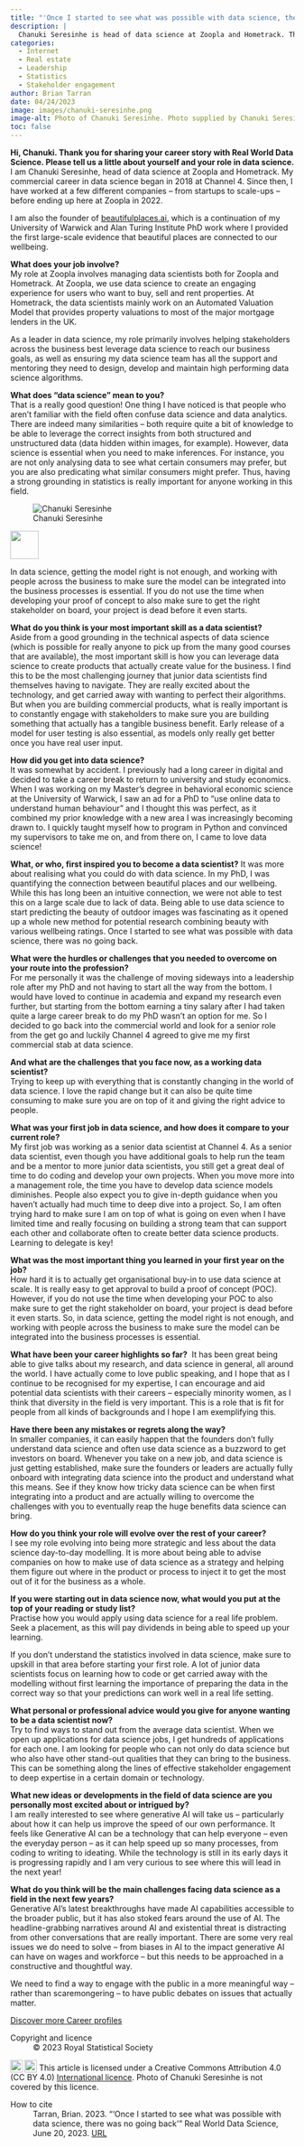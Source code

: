 ```yaml
---
title: "'Once I started to see what was possible with data science, there was no going back'"
description: |
  Chanuki Seresinhe is head of data science at Zoopla and Hometrack. This is her career story so far -- from researching beautiful places to helping web users buy, sell and rent property spaces.   
categories:
  - Internet
  - Real estate
  - Leadership
  - Statistics
  - Stakeholder engagement
author: Brian Tarran
date: 04/24/2023
image: images/chanuki-seresinhe.png
image-alt: Photo of Chanuki Seresinhe. Photo supplied by Chanuki Seresinhe, used with permission.
toc: false
---
```

**Hi, Chanuki. Thank you for sharing your career story with Real World Data Science. Please tell us a little about yourself and your role in data science.**\
I am Chanuki Seresinhe, head of data science at Zoopla and Hometrack. My commercial career in data science began in 2018 at Channel 4. Since then, I have worked at a few different companies -- from startups to scale-ups -- before ending up here at Zoopla in 2022.

I am also the founder of [beautifulplaces.ai](https://www.beautifulplaces.ai/), which is a continuation of my University of Warwick and Alan Turing Institute PhD work where I provided the first large-scale evidence that beautiful places are connected to our wellbeing. 

**What does your job involve?**\
My role at Zoopla involves managing data scientists both for Zoopla and Hometrack. At Zoopla, we use data science to create an engaging experience for users who want to buy, sell and rent properties. At Hometrack, the data scientists mainly work on an Automated Valuation Model that provides property valuations to most of the major mortgage lenders in the UK. 

As a leader in data science, my role primarily involves helping stakeholders across the business best leverage data science to reach our business goals, as well as ensuring my data science team has all the support and mentoring they need to design, develop and maintain high performing data science algorithms.

**What does “data science” mean to you?**\
That is a really good question! One thing I have noticed is that people who aren’t familiar with the field often confuse data science and data analytics. There are indeed many similarities -- both require quite a bit of knowledge to be able to leverage the correct insights from both structured and unstructured data (data hidden within images, for example). However, data science is essential when you need to make inferences. For instance, you are not only analysing data to see what certain consumers may prefer, but you are also predicating what similar consumers might prefer. Thus, having a strong grounding in statistics is really important for anyone working in this field.

::: {.pullquote-container}
::: grid
::: {.g-col-12 .g-col-lg-4}
![Chanuki Seresinhe](images/chanuki-seresinhe.png){fig-alt="Portrait photo of  Chanuki Seresinhe" fig-align="left"}
::: 
::: {.g-col-12 .g-col-lg-8 .pullquote-grid .pullquote}
![](/images/pullquote-purple.png){width="50px"}

In data science, getting the model right is not enough, and working with people across the business to make sure the model can be integrated into the business processes is essential. If you do not use the time when developing your proof of concept to also make sure to get the right stakeholder on board, your project is dead before it even starts.
:::
:::
:::

**What do you think is your most important skill as a data scientist?**\
Aside from a good grounding in the technical aspects of data science (which is possible for really anyone to pick up from the many good courses that are available), the most important skill is how you can leverage data science to create products that actually create value for the business. I find this to be the most challenging journey that junior data scientists find themselves having to navigate. They are really excited about the technology, and get carried away with wanting to perfect their algorithms. But when you are building commercial products, what is really important is to constantly engage with stakeholders to make sure you are building something that actually has a tangible business benefit. Early release of a model for user testing is also essential, as models only really get better once you have real user input.

**How did you get into data science?**\
It was somewhat by accident. I previously had a long career in digital and decided to take a career break to return to university and study economics. When I was working on my Master’s degree in behavioral economic science at the University of Warwick, I saw an ad for a PhD to “use online data to understand human behaviour” and I thought this was perfect, as it combined my prior knowledge with a new area I was increasingly becoming drawn to. I quickly taught myself how to program in Python and convinced my supervisors to take me on, and from there on, I came to love data science!

**What, or who, first inspired you to become a data scientist?**
It was more about realising what you could do with data science. In my PhD, I was quantifying the connection between beautiful places and our wellbeing. While this has long been an intuitive connection, we were not able to test this on a large scale due to lack of data. Being able to use data science to start predicting the beauty of outdoor images was fascinating as it opened up a whole new method for potential research combining beauty with various wellbeing ratings. Once I started to see what was possible with data science, there was no going back.

**What were the hurdles or challenges that you needed to overcome on your route into the profession?**\
For me personally it was the challenge of moving sideways into a leadership role after my PhD and not having to start all the way from the bottom. I would have loved to continue in academia and expand my research even further, but starting from the bottom earning a tiny salary after I had taken quite a large career break to do my PhD wasn’t an option for me. So I decided to go back into the commercial world and look for a senior role from the get go and luckily Channel 4 agreed to give me my first commercial stab at data science.

**And what are the challenges that you face now, as a working data scientist?**\
Trying to keep up with everything that is constantly changing in the world of data science. I love the rapid change but it can also be quite time consuming to make sure you are on top of it and giving the right advice to people.

**What was your first job in data science, and how does it compare to your current role?**\
My first job was working as a senior data scientist at Channel 4. As a senior data scientist, even though you have additional goals to help run the team and be a mentor to more junior data scientists, you still get a great deal of time to do coding and develop your own projects. When you move more into a management role, the time you have to develop data science models diminishes. People also expect you to give in-depth guidance when you haven’t actually had much time to deep dive into a project. So, I am often trying hard to make sure I am on top of what is going on even when I have limited time and really focusing on building a strong team that can support each other and collaborate often to create better data science products. Learning to delegate is key!

**What was the most important thing you learned in your first year on the job?**\
How hard it is to actually get organisational buy-in to use data science at scale. It is really easy to get approval to build a proof of concept (POC). However, if you do not use the time when developing your POC to also make sure to get the right stakeholder on board, your project is dead before it even starts. So, in data science, getting the model right is not enough, and working with people across the business to make sure the model can be integrated into the business processes is essential. 

**What have been your career highlights so far?**\ 
It has been great being able to give talks about my research, and data science in general, all around the world. I have actually come to love public speaking, and I hope that as I continue to be recognised for my expertise, I can encourage and aid potential data scientists with their careers -- especially minority women, as I think that diversity in the field is very important. This is a role that is fit for people from all kinds of backgrounds and I hope I am exemplifying this. 

**Have there been any mistakes or regrets along the way?**\
In smaller companies, it can easily happen that the founders don’t fully understand data science and often use data science as a buzzword to get investors on board. Whenever you take on a new job, and data science is just getting established, make sure the founders or leaders are actually fully onboard with integrating data science into the product and understand what this means. See if they know how tricky data science can be when first integrating into a product and are actually willing to overcome the challenges with you to eventually reap the huge benefits data science can bring. 

**How do you think your role will evolve over the rest of your career?**\
I see my role evolving into being more strategic and less about the data science day-to-day modelling. It is more about being able to advise companies on how to make use of data science as a strategy and helping them figure out where in the product or process to inject it to get the most out of it for the business as a whole.

**If you were starting out in data science now, what would you put at the top of your reading or study list?**\
Practise how you would apply using data science for a real life problem. Seek a placement, as this will pay dividends in being able to speed up your learning.

If you don’t understand the statistics involved in data science, make sure to upskill in that area before starting your first role. A lot of junior data scientists focus on learning how to code or get carried away with the modelling without first learning the importance of preparing the data in the correct way so that your predictions can work well in a real life setting. 

**What personal or professional advice would you give for anyone wanting to be a data scientist now?**\
Try to find ways to stand out from the average data scientist. When we open up applications for data science jobs, I get hundreds of applications for each one. I am looking for people who can not only do data science but who also have other stand-out qualities that they can bring to the business. This can be something along the lines of effective stakeholder engagement to deep expertise in a certain domain or technology. 

**What new ideas or developments in the field of data science are you personally most excited about or intrigued by?**\
I am really interested to see where generative AI will take us -- particularly about how it can help us improve the speed of our own performance. It feels like Generative AI can be a technology that can help everyone -- even the everyday person -- as it can help speed up so many processes, from coding to writing to ideating. While the technology is still in its early days it is progressing rapidly and I am very curious to see where this will lead in the next year!

**What do you think will be the main challenges facing data science as a field in the next few years?**\
Generative AI's latest breakthroughs have made AI capabilities accessible to the broader public, but it has also stoked fears around the use of AI. The headline-grabbing narratives around AI and existential threat is distracting from other conversations that are really important. There are some very real issues we do need to solve -- from biases in AI to the impact generative AI can have on wages and workforce -- but this needs to be approached in a constructive and thoughtful way.

We need to find a way to engage with the public in a more meaningful way -- rather than scaremongering -- to have public debates on issues that actually matter.

::: {.article-btn}
[Discover more Career profiles](/careers/career-profiles/index.qmd)
:::

::: {.further-info}
::: grid
::: {.g-col-12 .g-col-md-6}
Copyright and licence
: &copy; 2023 Royal Statistical Society

<a href="http://creativecommons.org/licenses/by/4.0/?ref=chooser-v1" target="_blank" rel="license noopener noreferrer" style="display:inline-block;"> <img style="height:22px!important;vertical-align:text-bottom;" src="https://mirrors.creativecommons.org/presskit/icons/cc.svg?ref=chooser-v1"><img style="height:22px!important;margin-left:3px;vertical-align:text-bottom;" src="https://mirrors.creativecommons.org/presskit/icons/by.svg?ref=chooser-v1"></a> This article is licensed under a Creative Commons Attribution 4.0 (CC BY 4.0) <a href="http://creativecommons.org/licenses/by/4.0/?ref=chooser-v1" target="_blank" rel="license noopener noreferrer" style="display:inline-block;"> International licence</a>. Photo of Chanuki Seresinhe is not covered by this licence.  

:::

::: {.g-col-12 .g-col-md-6}
How to cite
: Tarran, Brian. 2023. "'Once I started to see what was possible with data science, there was no going back'" Real World Data Science, June 20, 2023. [URL](https://realworlddatascience.net/careers/career-profiles/posts/04/24/sami-rahman.html)
:::
:::
:::